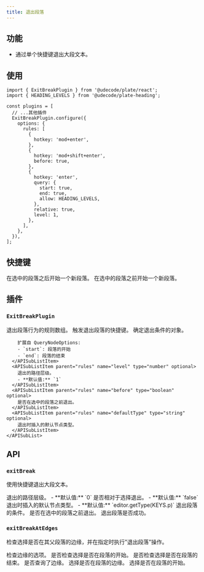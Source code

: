 ```yaml
---
title: 退出段落
---
```


<ComponentPreview name="exit-break-demo" />

<PackageInfo>

## 功能

- 通过单个快捷键退出大段文本。

</PackageInfo>

## 使用

```tsx
import { ExitBreakPlugin } from '@udecode/plate/react';
import { HEADING_LEVELS } from '@udecode/plate-heading';

const plugins = [
  // ...其他插件
  ExitBreakPlugin.configure({
    options: {
      rules: [
        {
          hotkey: 'mod+enter',
        },
        {
          hotkey: 'mod+shift+enter',
          before: true,
        },
        {
          hotkey: 'enter',
          query: {
            start: true,
            end: true,
            allow: HEADING_LEVELS,
          },
          relative: true,
          level: 1,
        },
      ],
    },
  }),
];
```

## 快捷键

<KeyTable>
  <KeyTableItem hotkey="Cmd + Enter">
    在选中的段落之后开始一个新段落。
  </KeyTableItem>
  <KeyTableItem hotkey="Cmd + Shift + Enter">
    在选中的段落之前开始一个新段落。
  </KeyTableItem>
</KeyTable>

## 插件

### `ExitBreakPlugin`

<API name="ExitBreakPlugin">
<APIOptions>
  <APIItem name="rules" type="ExitBreakRule[]" optional>
    退出段落行为的规则数组。
    <APISubList>
      <APISubListItem parent="rules" name="hotkey" type="string">
        触发退出段落的快捷键。
      </APISubListItem>
      <APISubListItem parent="rules" name="query" type="QueryNodeOptions & { start?: boolean; end?: boolean }" optional>
        确定退出条件的对象。
        
        扩展自 QueryNodeOptions:
        - `start`: 段落的开始
        - `end`: 段落的结束
      </APISubListItem>
      <APISubListItem parent="rules" name="level" type="number" optional>
        退出的路径层级。
        - **默认值:** `1`
      </APISubListItem>
      <APISubListItem parent="rules" name="before" type="boolean" optional>
        是否在选中的段落之前退出。
      </APISubListItem>
      <APISubListItem parent="rules" name="defaultType" type="string" optional>
        退出时插入的默认节点类型。
      </APISubListItem>
    </APISubList>
  </APIItem>
</APIOptions>
</API>

## API

### `exitBreak`

使用快捷键退出大段文本。

<API name="exitBreak">
<APIOptions type="ExitBreakOptions">
  <APIItem name="level" type="number" optional>
    退出的路径层级。
    - **默认值:** `0`
  </APIItem>
  <APIItem name="relative" type="boolean" optional>
    是否相对于选择退出。
    - **默认值:** `false`
  </APIItem>
  <APIItem name="defaultType" type="function" optional>
    退出时插入的默认节点类型。
    - **默认值:** `editor.getType(KEYS.p)`
  </APIItem>
  <APIItem name="query" type="object" optional>
    退出段落的条件。
  </APIItem>
  <APIItem name="before" type="boolean" optional>
    是否在选中的段落之前退出。
  </APIItem>
</APIOptions>

<APIReturns type="boolean">
  退出段落是否成功。
</APIReturns>
</API>

### `exitBreakAtEdges`

检查选择是否在其父段落的边缘，并在指定时执行"退出段落"操作。

<API name="exitBreakAtEdges">
<APIParameters>
  <APIItem name="options" type="object">
    检查边缘的选项。
  </APIItem>
</APIParameters>

<APIOptions type="object">
  <APIItem name="start" type="boolean" optional>
    是否检查选择是否在段落的开始。
  </APIItem>
  <APIItem name="end" type="boolean" optional>
    是否检查选择是否在段落的结束。
  </APIItem>
</APIOptions>

<APIReturns type="object">
  <APIItem name="queryEdge" type="boolean">
    是否查询了边缘。
  </APIItem>
  <APIItem name="isEdge" type="boolean">
    选择是否在段落的边缘。
  </APIItem>
  <APIItem name="isStart" type="boolean">
    选择是否在段落的开始。
  </APIItem>
</APIReturns>
</API>